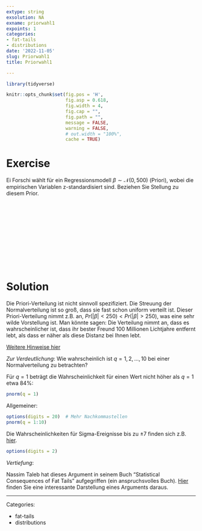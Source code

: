 ```yaml
---
extype: string
exsolution: NA
exname: priorwahl1
expoints: 1
categories:
- fat-tails
- distributions
date: '2022-11-05'
slug: Priorwahl1
title: Priorwahl1

---
```




```r
library(tidyverse)
```


```r
knitr::opts_chunk$set(fig.pos = 'H',
                      fig.asp = 0.618,
                      fig.width = 4,
                      fig.cap = "", 
                      fig.path = "",
                      message = FALSE,
                      warning = FALSE,
                      # out.width = "100%",
                      cache = TRUE)
```








# Exercise

Ei Forschi wählt für ein Regressionsmodell $\beta \sim \mathcal{N}(0,500)$ (Priori),
wobei die empirischen Variablen z-standardisiert sind.
Beziehen Sie Stellung zu diesem Prior.


</br>
</br>
</br>
</br>
</br>
</br>
</br>
</br>
</br>
</br>

# Solution

Die Priori-Verteilung  ist nicht sinnvoll spezifiziert.
Die Streuung der Normalverteilung ist so groß, 
dass sie fast schon uniform verteilt ist.
Dieser Priori-Verteilung nimmt z.B. an, $Pr(|\beta| < 250) < Pr(|\beta| > 250)$,
was eine sehr wilde Vorstellung ist.
Man könnte sagen: Die Verteilung nimmt an, 
dass es wahrscheinlicher ist, dass ihr bester Freund 100 Millionen Lichtjahre entfernt lebt, 
als dass er näher als diese Distanz bei Ihnen lebt.

[Weitere Hinweise hier](https://mc-stan.org/rstanarm/articles/priors.html#how-to-specify-flat-priors-and-why-you-typically-shouldn-t-)


*Zur Verdeutlichung*: Wie wahrscheinlich ist $q=1,2,...,10$ bei einer Normalverteilung zu betrachten?

Für $q=1$ beträgt die Wahrscheinlichkeit für einen Wert nicht höher als $q=1$ etwa 84%:

```r
pnorm(q = 1)
```



Allgemeiner:
```r
options(digits = 20)  # Mehr Nachkommastellen
pnorm(q = 1:10)
```
Die Wahrscheinlichkeiten für Sigma-Ereignisse bis zu ±7 finden sich z.B. [hier](https://en.wikipedia.org/wiki/68%E2%80%9395%E2%80%9399.7_rule).


```r
options(digits = 2)
```



*Vertiefung*:


Nassim Taleb hat dieses Argument in seinem Buch "Statistical Consequences of Fat Tails" aufgegriffen (ein anspruchsvolles Buch). [Hier](https://www.johndcook.com/blog/2018/05/31/six-sigma-events/) finden Sie eine interessante Darstellung eines Arguments daraus. 




---

Categories: 

- fat-tails
- distributions

